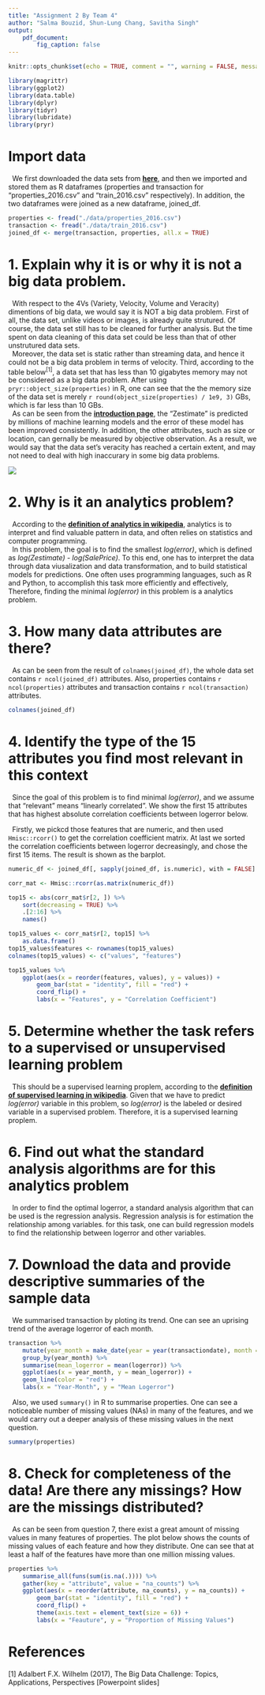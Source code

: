 ```yaml
---
title: "Assignment 2 By Team 4"
author: "Salma Bouzid, Shun-Lung Chang, Savitha Singh"
output: 
    pdf_document:
        fig_caption: false
---
```


```r
knitr::opts_chunk$set(echo = TRUE, comment = "", warning = FALSE, message = FALSE)
```

```r
library(magrittr)
library(ggplot2)
library(data.table)
library(dplyr)
library(tidyr)
library(lubridate)
library(pryr)
```

# Import data

&nbsp;&nbsp;We first downloaded the data sets from [__here__](https://www.kaggle.com/c/zillow-prize-1/data), and then we imported and stored them as R dataframes (properties and transaction for "properties_2016.csv" and "train_2016.csv" respectively). In addition, the two dataframes were joined as a new dataframe, joined_df.

```r
properties <- fread("./data/properties_2016.csv")
transaction <- fread("./data/train_2016.csv")
joined_df <- merge(transaction, properties, all.x = TRUE)
```

# 1. Explain why it is or why it is not a big data problem.

&nbsp;&nbsp;With respect to the 4Vs (Variety, Velocity, Volume and Veracity) dimentions of big data, we would say it is NOT a big data problem. First of all, the data set, unlike videos or images, is already quite strutured. Of course, the data set still has to be cleaned for further analysis. But the time spent on data cleaning of this data set could be less than that of other unstrutured data sets.   
&nbsp;&nbsp;Moreover, the data set is static rather than streaming data, and hence it could not be a big data problem in terms of velocity. Third, according to the table below^[1]^, a data set that has less than 10 gigabytes memory may not be considered as a big data problem. After using `pryr::object_size(properties)` in R, one can see that the the memory size of the data set is merely `r round(object_size(properties) / 1e9, 3)` GBs, which is far less than 10 GBs.  
&nbsp;&nbsp;As can be seen from the [__introduction page__](https://www.kaggle.com/c/zillow-prize-1), the "Zestimate" is predicted by millions of machine learning models and the error of these model has been improved consistently. In addition, the other attributes, such as size or location, can gernally be measured by objective observation. As a result, we would say that the data set's veracity has reached a certain extent, and may not need to deal with high inaccurary in some big data problems.

![](imgs/table1.png)

# 2. Why is it an analytics problem?

&nbsp;&nbsp;According to the [__definition of analytics in wikipedia__](https://en.wikipedia.org/wiki/Analytics), analytics is to interpret and find valuable pattern in data, and often relies on statistics and computer programming.   
&nbsp;&nbsp;In this problem, the goal is to find the smallest *log(error)*, which is defined as *log(Zestimate) - log(SalePrice)*. To this end, one has to interpret the data through data viusalization and data transformation, and to build statistical models for predictions. One often uses programming languages, such as R and Python, to accomplish this task more efficiently and effectively, Therefore, finding the minimal *log(error)* in this problem is a analytics problem.

# 3. How many data attributes are there?

&nbsp;&nbsp;As can be seen from the result of `colnames(joined_df)`, the whole data set contains `r ncol(joined_df)` attributes. Also, properties contains `r ncol(properties)` attributes and transaction contains `r ncol(transaction)` attributes.

```r
colnames(joined_df)
```

# 4. Identify the type of the 15 attributes you find most relevant in this context

&nbsp;&nbsp;Since the goal of this problem is to find minimal *log(error)*, and we assume that "relevant" means "linearly correlated". We show the first 15 attributes that has highest absolute correlation coefficients between logerror below.  

&nbsp;&nbsp;Firstly, we pickcd those features that are numeric, and then used `Hmisc::rcorr()` to get the correlation coefficient matrix. At last we sorted the correlation coefficients between logerror decreasingly, and chose the first 15 items. The result is shown as the barplot.

```r
numeric_df <- joined_df[, sapply(joined_df, is.numeric), with = FALSE]

corr_mat <- Hmisc::rcorr(as.matrix(numeric_df))

top15 <- abs(corr_mat$r[2, ]) %>% 
    sort(decreasing = TRUE) %>% 
    .[2:16] %>% 
    names()
```

```r
top15_values <- corr_mat$r[2, top15] %>% 
    as.data.frame()
top15_values$features <- rownames(top15_values)
colnames(top15_values) <- c("values", "features")

top15_values %>% 
    ggplot(aes(x = reorder(features, values), y = values)) + 
        geom_bar(stat = "identity", fill = "red") +
        coord_flip() +
        labs(x = "Features", y = "Correlation Coefficient")
```

# 5. Determine whether the task refers to a supervised or unsupervised learning problem

&nbsp;&nbsp;This should be a supervised learning proplem, according to the [__definition of supervised learning in wikipedia__](https://en.wikipedia.org/wiki/Supervised_learning). Given that we have to predict *log(error)* variable in this problem, so *log(error)* is the labeled or desired variable in a supervised problem. Therefore, it is a supervised learning proplem.  

# 6. Find out what the standard analysis algorithms are for this analytics problem

&nbsp;&nbsp;In order to find the optimal logerror, a standard analysis algorithm that can be used is the regression analysis. Regression analysis is for estimation the relationship among variables. for this task, one can build regression models to find the relationship between logerror and other variables.

# 7. Download the data and provide descriptive summaries of the sample data

&nbsp;&nbsp;We summarised transaction by ploting its trend. One can see an uprising trend of the average logerror of each month.

```r
transaction %>% 
    mutate(year_month = make_date(year = year(transactiondate), month = month(transactiondate))) %>% 
    group_by(year_month) %>% 
    summarise(mean_logerror = mean(logerror)) %>% 
    ggplot(aes(x = year_month, y = mean_logerror)) +
    geom_line(color = "red") + 
    labs(x = "Year-Month", y = "Mean Logerror")
```

&nbsp;&nbsp;Also, we used `summary()` in R to summarise properties. One can see a noticeable number of missing values (NAs) in many of the features, and we would carry out a deeper analysis of these missing values in the next question.

```r
summary(properties)
```


# 8. Check for completeness of the data! Are there any missings? How are the missings distributed?

&nbsp;&nbsp;As can be seen from question 7, there exist a great amount of missing values in many features of properties. The plot below shows the counts of missing values of each feature and how they distribute. One can see that at least a half of the features have more than one million missing values.

```r
properties %>% 
    summarise_all(funs(sum(is.na(.)))) %>% 
    gather(key = "attribute", value = "na_counts") %>% 
    ggplot(aes(x = reorder(attribute, na_counts), y = na_counts)) +
        geom_bar(stat = "identity", fill = "red") +
        coord_flip() + 
        theme(axis.text = element_text(size = 6)) + 
        labs(x = "Feauture", y = "Proportion of Missing Values") 
```

# References

[1] Adalbert F.X. Wilhelm (2017),  The Big Data Challenge: Topics, Applications, Perspectives [Powerpoint slides]
